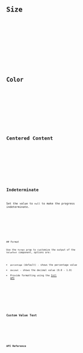 ---
---








<Preview client:load>
	<Fragment slot="preview">
		<Default client:visible />
	</Fragment>
	<Fragment slot="code">
		<Code code={DefaultRaw} lang="svelte" />
	</Fragment>
</Preview>

## Size

<Preview client:load>
	<Fragment slot="preview">
		<Size client:visible />
	</Fragment>
	<Fragment slot="code">
		<Code code={SizeRaw} lang="svelte" />
	</Fragment>
</Preview>

## Color

<Preview client:load>
	<Fragment slot="preview">
		<Color client:visible />
	</Fragment>
	<Fragment slot="code">
		<Code code={ColorRaw} lang="svelte" />
	</Fragment>
</Preview>

## Centered Content

<Preview client:load>
	<Fragment slot="preview">
		<CenteredContent client:visible />
	</Fragment>
	<Fragment slot="code">
		<Code code={CenteredContentRaw} lang="svelte" />
	</Fragment>
</Preview>

## Indeterminate

Set the value to `null` to make the progress indeterminate.

<Preview client:load>
	<Fragment slot="preview">
		<Indeterminate client:visible />
	</Fragment>
	<Fragment slot="code">
		<Code code={IndeterminateRaw} lang="svelte" />
	</Fragment>
</Preview>
## Format

Use the `format` prop to customize the output of the `ValueText` component, options are:

- `percentage` (default) - shows the percentage value
- `decimal` - shows the decimal value (0.0 - 1.0)
- Provide formatting using the [Intl API](https://developer.mozilla.org/en-US/docs/Web/JavaScript/Reference/Global_Objects/Intl)

<Preview client:load>
	<Fragment slot="preview">
		<Format client:visible />
	</Fragment>
	<Fragment slot="code">
		<Code code={FormatRaw} lang="svelte" />
	</Fragment>
</Preview>

## Custom Value Text

<Preview client:load>
	<Fragment slot="preview">
		<CustomValueText client:visible />
	</Fragment>
	<Fragment slot="code">
		<Code code={CustomValueTextRaw} lang="svelte" />
	</Fragment>
</Preview>

## API Reference

<ApiTable component="progress" />
